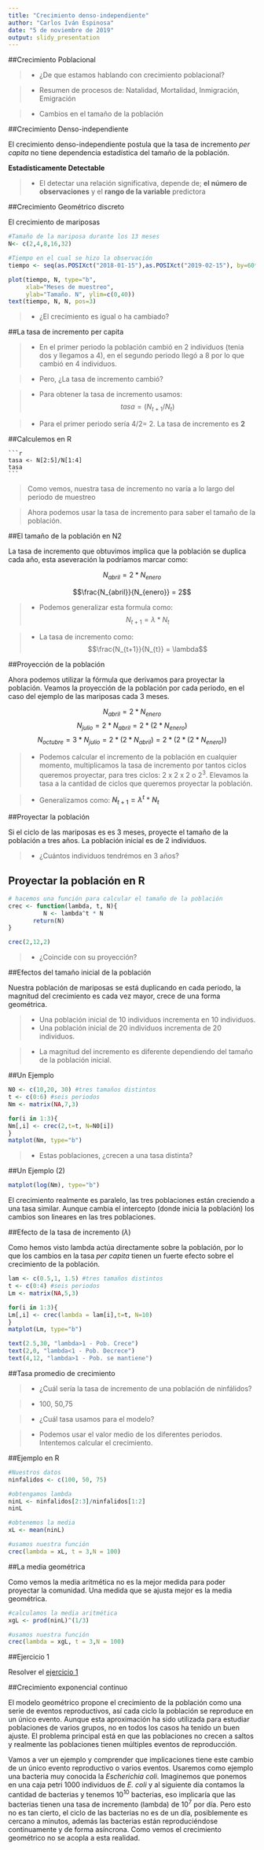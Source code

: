 ```yaml
---
title: "Crecimiento denso-independiente"
author: "Carlos Iván Espinosa"
date: "5 de noviembre de 2019"
output: slidy_presentation
---
```



##Crecimiento Poblacional

> - ¿De que estamos hablando con crecimiento poblacional?


> - Resumen de procesos de: Natalidad, Mortalidad, Inmigración, Emigración


> - Cambios en el tamaño de la población

##Crecimiento Denso-independiente

El crecimiento denso-independiente postula que la tasa de incremento _per capita_ no tiene dependencia estadística del tamaño de la población.

__Estadísticamente Detectable__


> - El detectar una relación significativa, depende de; __el número de observaciones__ y el __rango de la variable__ predictora

##Crecimiento Geométrico discreto

El crecimiento de mariposas

```r

#Tamaño de la mariposa durante los 13 meses
N<- c(2,4,8,16,32)

#Tiempo en el cual se hizo la observación
tiempo <- seq(as.POSIXct("2018-01-15"),as.POSIXct("2019-02-15"), by=60*60*24*30*3)

plot(tiempo, N, type="b", 
     xlab="Meses de muestreo", 
     ylab="Tamaño. N", ylim=c(0,40))
text(tiempo, N, N, pos=3)
```

> - ¿El crecimiento es igual o ha cambiado?

##La tasa de incremento per capita

> - En el primer periodo la población cambió en 2 individuos (tenia dos y llegamos a 4), en el segundo periodo llegó a 8 por lo que cambió en 4 individuos.

> - Pero, ¿La tasa de incremento cambió?

> - Para obtener la tasa de incremento usamos: $$tasa = (N_{t+1}/N_t)$$

> - Para el primer periodo sería 4/2= 2. La tasa de incremento es __2__

##Calculemos en R

    ```r
    tasa <- N[2:5]/N[1:4]
    tasa
    ```

> Como vemos, nuestra tasa de incremento no varía a lo largo del periodo de muestreo

> Ahora podemos usar la tasa de incremento para saber el tamaño de la población.

##El tamaño de la población en N2

La tasa de incremento que obtuvimos implica que la población se duplica cada año, esta aseveración la podríamos marcar como:

$$N_{abril} = 2 * N_{enero}$$

$$\frac{N_{abril}}{N_{enero}} = 2$$

> - Podemos generalizar esta formula como:  $$N_{t+1} = \lambda * N_t$$

> - La tasa de incremento como: $$\frac{N_{t+1}}{N_{t}} = \lambda$$


##Proyección de la población

Ahora podemos utilizar la fórmula que derivamos para proyectar la población. Veamos la proyección de la población por cada periodo, en el caso del ejemplo de las mariposas cada 3 meses.


$$N_{abril} = 2 * N_{enero}$$
$$N_{julio} = 2 * N_{abril} = 2 * (2 * N_{enero})$$
$$N_{octubre} = 3 * N_{julio} = 2 * (2 * N_{abril})= 2 * (2 * (2 * N_{enero}))$$

> - Podemos calcular el incremento de la población en cualquier momento, multiplicamos la tasa de incremento por tantos ciclos queremos proyectar, para tres ciclos: 2 x 2 x 2 o $2^3$. Elevamos la tasa a la cantidad de ciclos que queremos proyectar la población.

> - Generalizamos como: __$N_{t+1} = \lambda^t * N_t$__


##Proyectar la población

Si el ciclo de las mariposas es es 3 meses, proyecte el tamaño de la población a tres años. La población inicial es de 2 individuos.

> - ¿Cuántos individuos tendrémos en 3 años?

## Proyectar la población en R


```r

# hacemos una función para calcular el tamaño de la población
crec <- function(lambda, t, N){
          N <- lambda^t * N
       return(N) 
}

crec(2,12,2)
```

> - ¿Coincide con su proyección?

##Efectos del tamaño inicial de la población

Nuestra población de mariposas se está duplicando en cada periodo, la magnitud del crecimiento es cada vez mayor, crece de una forma geométrica. 

>- Una población inicial de 10 individuos incrementa en 10 individuos. 
>- Una población inicial de 20 individuos incrementa de 20 individuos. 

>- La magnitud del incremento es diferente dependiendo del tamaño de la población inicial.


##Un Ejemplo

```r

N0 <- c(10,20, 30) #tres tamaños distintos
t <- c(0:6) #seis periodos
Nm <- matrix(NA,7,3) 

for(i in 1:3){
Nm[,i] <- crec(2,t=t, N=N0[i])
}
matplot(Nm, type="b")

```

>- Estas poblaciones, ¿crecen a una tasa distinta?

##Un Ejemplo (2)

```r

matplot(log(Nm), type="b")

```

El crecimiento realmente es paralelo, las tres poblaciones están creciendo a una tasa similar. Aunque cambia el intercepto (donde inicia la población) los cambios son lineares en las tres poblaciones.


##Efecto de la tasa de incremento ($\lambda$)

Como hemos visto lambda actúa directamente sobre la población, por lo que los cambios en la tasa _per capita_ tienen un fuerte efecto sobre el crecimiento de la población. 

```r
lam <- c(0.5,1, 1.5) #tres tamaños distintos
t <- c(0:4) #seis periodos
Lm <- matrix(NA,5,3) 

for(i in 1:3){
Lm[,i] <- crec(lambda = lam[i],t=t, N=10)
}
matplot(Lm, type="b")

text(2.5,30, "lambda>1 - Pob. Crece")
text(2,0, "lambda<1 - Pob. Decrece")
text(4,12, "lambda>1 - Pob. se mantiene")
```

##Tasa promedio de crecimiento

> - ¿Cuál sería la tasa de incremento de una población de ninfálidos? 

> - 100, 50,75

> - ¿Cuál tasa usamos para el modelo?

> - Podemos usar el valor medio de los diferentes periodos.  Intentemos calcular el crecimiento.


##Ejemplo en R

```r

#Nuestros datos
ninfalidos <- c(100, 50, 75)

#obtengamos lambda
ninL <- ninfalidos[2:3]/ninfalidos[1:2]
ninL

#obtenemos la media
xL <- mean(ninL)

#usamos nuestra función 
crec(lambda = xL, t = 3,N = 100)
```

##La media geométrica

Como vemos la media aritmética no es la mejor medida para poder proyectar la comunidad.  Una medida que se ajusta mejor es la media geométrica. 

```r
#calculamos la media aritmética
xgL <- prod(ninL)^(1/3)

#usamos nuestra función 
crec(lambda = xgL, t = 3,N = 100)

```

##Ejercicio 1

Resolver el [ejercicio 1](https://ciespinosa.github.io/CrecimientoDensoIndependiente/)

##Crecimiento exponencial continuo

El modelo geométrico propone el crecimiento de la población como una serie de eventos reproductivos, así cada ciclo la población se reproduce en un único evento. Aunque esta aproximación ha sido utilizada para estudiar poblaciones de varios grupos, no en todos los casos ha tenido un buen ajuste. El problema principal está en que las poblaciones no crecen a saltos y realmente las poblaciones tienen múltiples eventos de reproducción. 

Vamos a ver un ejemplo y comprender que implicaciones tiene este cambio de un único evento reproductivo o varios eventos. Usaremos como ejemplo una bacteria muy conocida la _Escherichia coli_. Imaginemos que ponemos en una caja petri 1000 individuos de _E. coli_ y al siguiente día contamos la cantidad de bacterias y tenemos $10^10$ bacterias, eso implicaría que las bacterias tienen una tasa de incremento (lambda) de $10^7$ por día. Pero esto no es tan cierto, el ciclo de las bacterias no es de un día, posiblemente es cercano a minutos, además las bacterias están reproduciéndose continuamente y de forma asíncrona. Como vemos el crecimiento geométrico no se acopla a esta realidad.



